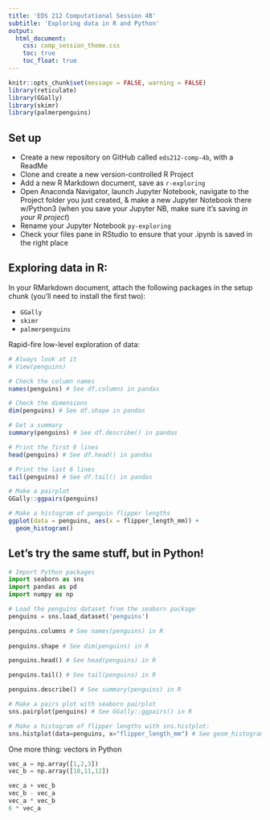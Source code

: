 ```yaml
---
title: 'EDS 212 Computational Session 4B'
subtitle: 'Exploring data in R and Python'
output: 
  html_document:
    css: comp_session_theme.css
    toc: true
    toc_float: true
---
```



```r
knitr::opts_chunk$set(message = FALSE, warning = FALSE)
library(reticulate)
library(GGally)
library(skimr)
library(palmerpenguins)
```


## Set up

- Create a new repository on GitHub called `eds212-comp-4b`, with a ReadMe
- Clone and create a new version-controlled R Project
- Add a new R Markdown document, save as `r-exploring`
- Open Anaconda Navigator, launch Jupyter Notebook, navigate to the Project folder you just created, & make a new Jupyter Notebook there w/Python3 (when you save your Jupyter NB, make sure it's saving *in your R project*)
- Rename your Jupyter Notebook `py-exploring`
- Check your files pane in RStudio to ensure that your .ipynb is saved in the right place

## Exploring data in R:

In your RMarkdown document, attach the following packages in the setup chunk (you'll need to install the first two):

- `GGally`
- `skimr`
- `palmerpenguins`

Rapid-fire low-level exploration of data:
```r
# Always look at it
# View(penguins)

# Check the column names
names(penguins) # See df.columns in pandas

# Check the dimensions 
dim(penguins) # See df.shape in pandas

# Get a summary
summary(penguins) # See df.describe() in pandas

# Print the first 6 lines
head(penguins) # See df.head() in pandas

# Print the last 6 lines 
tail(penguins) # See df.tail() in pandas

# Make a pairplot
GGally::ggpairs(penguins)

# Make a histogram of penguin flipper lengths
ggplot(data = penguins, aes(x = flipper_length_mm)) +
  geom_histogram()
```

## Let's try the same stuff, but in Python! 

```python
# Import Python packages
import seaborn as sns
import pandas as pd
import numpy as np
```

```python
# Load the penguins dataset from the seaborn package
penguins = sns.load_dataset('penguins')
```

```python
penguins.columns # See names(penguins) in R
 
penguins.shape # See dim(penguins) in R

penguins.head() # See head(penguins) in R

penguins.tail() # See tail(penguins) in R

penguins.describe() # See summary(penguins) in R

# Make a pairs plot with seaborn pairplot
sns.pairplot(penguins) # See GGally::ggpairs() in R

# Make a histogram of flipper lengths with sns.histplot:
sns.histplot(data=penguins, x="flipper_length_mm") # See geom_histogram() in R
```

One more thing: vectors in Python 

```python
vec_a = np.array([1,2,3])
vec_b = np.array([10,11,12])

vec_a + vec_b
vec_b - vec_a
vec_a * vec_b
6 * vec_a
```

